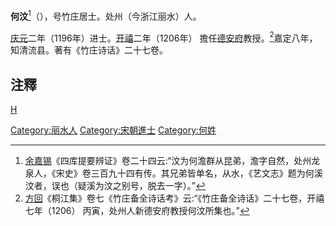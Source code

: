 '''何汶'''<ref>[[余嘉锡|余嘉锡]]《四库提要辨证》卷二十四云:“汶为何澹群从昆弟，澹字自然，处州龙泉人，《宋史》卷三百九十四有传。其兄弟皆单名，从水，《艺文志》题为何溪汶者，误也（疑溪为汶之别号，脱去一字）。”</ref>（{{bd|?||?|}}），号竹庄居士。处州（今浙江丽水）人。

[[庆元|庆元]]二年（1196年）进士。[[开禧|开禧]]二年（1206年） 擔任[[德安府|德安府]]教授。<ref>[[方回|方回]]《桐江集》卷七《竹庄备全诗话考》云:“《竹庄备全诗话》二十七卷，开禧七年（1206） 丙寅，处州人新德安府教授何汶所集也。”</ref>嘉定八年，知清流县。著有《竹庄诗话》二十七卷。

==注釋==
{{reflist}}
[[category:宋朝詩人|H]]
[[Category:丽水人|Category:丽水人]]
[[Category:宋朝進士|Category:宋朝進士]]
[[Category:何姓|Category:何姓]]